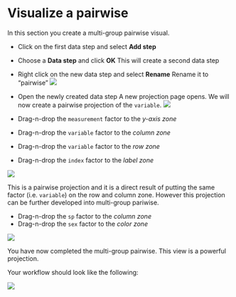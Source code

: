 # Visualize a pairwise
In this section you create a multi-group pairwise visual.

* Click on the first data step and select **Add step** 

* Choose a **Data step** and click **OK**
This will create a second data step

* Right click on the new data step and select **Rename**
Rename it to "pairwise"
![](images/workflow_pairwise.png)

* Open the newly created data step
A new projection page opens. We will now create a pairwise projection of the ``variable``.
![](images/third_data_step.png)
* Drag-n-drop the ``measurement`` factor to the _y-axis zone_
* Drag-n-drop the ``variable`` factor to the _column zone_
* Drag-n-drop the ``variable`` factor to the _row zone_
* Drag-n-drop the ``index`` factor to the _label zone_

![](images/third_pairwise.png)

This is a pairwise projection and it is a direct result of putting the same factor (i.e. ``variable``) on the row and column zone. However this projection can be further developed into multi-group pariwise.

* Drag-n-drop the ``sp`` factor to the _column zone_
* Drag-n-drop the ``sex`` factor to the _color zone_

![](images/third_pairwise_multi.png)

You have now completed the multi-group pairwise. This view is a powerful projection.

Your workflow should look like the following:

![](images/workflow_pairwise.png)

